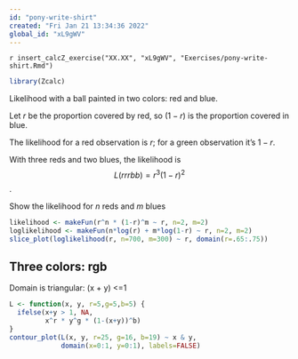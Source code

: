 ```yaml
---
id: "pony-write-shirt"
created: "Fri Jan 21 13:34:36 2022"
global_id: "xL9gWV"
---
```


`r insert_calcZ_exercise("XX.XX", "xL9gWV", "Exercises/pony-write-shirt.Rmd")`

```r
library(Zcalc)
```

Likelihood with a ball painted in two colors: red and blue.

Let $r$ be the proportion covered by red, so $(1-r)$ is the proportion covered in blue.

The likelihood for a red observation is $r$; for a green observation it's $1-r$.

With three reds and two blues, the likelihood is $$L(rrrbb) = r^3 (1 - r)^2$$.

Show the likelihood for $n$ reds and $m$ blues

```r
likelihood <- makeFun(r^n * (1-r)^m ~ r, n=2, m=2)
loglikelihood <- makeFun(n*log(r) + m*log(1-r) ~ r, n=2, m=2)
slice_plot(loglikelihood(r, n=700, m=300) ~ r, domain(r=.65:.75))

```




## Three colors: rgb

Domain is triangular: (x + y) <=1

```r
L <- function(x, y, r=5,g=5,b=5) {
  ifelse(x+y > 1, NA,
         x^r * y^g * (1-(x+y))^b)
}
contour_plot(L(x, y, r=25, g=16, b=19) ~ x & y,
             domain(x=0:1, y=0:1), labels=FALSE)
```
